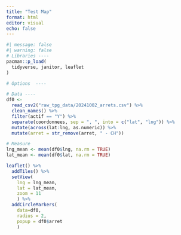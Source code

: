 ```yaml
---
title: "Test Map"
format: html
editor: visual
echo: false
---
```


```r
#| message: false
#| warning: false 
# Libraries ----
pacman::p_load(
  tidyverse, janitor, leaflet
)

# Options  ----

# Data ----
df0 <-  
  read_csv2("raw_tpg_data/20241002_arrets.csv") %>% 
  clean_names() %>% 
  filter(actif == "Y") %>% 
  separate(coordonnees, sep = ", ", into = c("lat", "lng")) %>% 
  mutate(across(lat:lng, as.numeric)) %>% 
  mutate(arret = str_remove(arret, " - CH"))

# Measure
lng_mean <- mean(df0$lng, na.rm = TRUE)
lat_mean <- mean(df0$lat, na.rm = TRUE)

leaflet() %>% 
  addTiles() %>% 
  setView(
    lng = lng_mean, 
    lat = lat_mean, 
    zoom = 11
    ) %>% 
  addCircleMarkers(
    data=df0, 
    radius = 2,
    popup = df0$arret
    )
```

